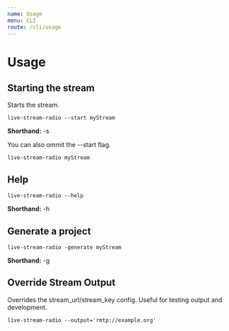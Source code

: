 ```yaml
---
name: Usage
menu: CLI
route: /cli/usage
---
```


# Usage
## Starting the stream
Starts the stream.

`live-stream-radio --start myStream`

**Shorthand:** -s

You can also ommit the --start flag.

`live-stream-radio myStream`

## Help
`live-stream-radio --help`

**Shorthand:** -h

## Generate a project
`live-stream-radio -generate myStream`

**Shorthand:** -g

## Override Stream Output
Overrides the stream_url/stream_key config. Useful for testing output and development.

`live-stream-radio --output='rmtp://example.org'`